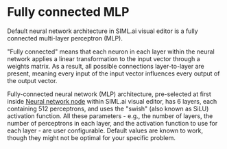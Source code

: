 # Fully connected MLP

Default neural network architecture in SIML.ai visual editor is a fully connected multi-layer perceptron (MLP).

"Fully connected" means that each neuron in each layer within the neural network applies a linear transformation 
to the input vector through a weights matrix. As a result, all possible connections layer-to-layer are present, 
meaning every input of the input vector influences every output of the output vector.

Fully-connected neural network (MLP) architecture, pre-selected at first inside 
[Neural network node](/model-engineer/visual-editor/neural-net-node/) within SIML.ai visual editor, has 6 layers, 
each containing 512 perceptrons, and uses the "swish" (also known as SiLU) activation function. All these parameters - 
e.g., the number of layers, the number of perceptrons in each layer, and the activation function to use for each layer - 
are user configurable. Default values are known to work, though they might not be optimal for your specific problem.